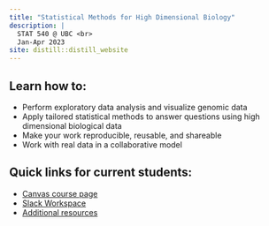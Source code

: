 ```yaml
---
title: "Statistical Methods for High Dimensional Biology"
description: |
  STAT 540 @ UBC <br>
  Jan-Apr 2023
site: distill::distill_website
---
```


## Learn how to:  
* Perform exploratory data analysis and visualize genomic data  
* Apply tailored statistical methods to answer questions using high dimensional biological data  
* Make your work reproducible, reusable, and shareable  
* Work with real data in a collaborative model  

## Quick links for current students:

* [Canvas course page](https://canvas.ubc.ca/courses/110129)
* [Slack Workspace](https://stat540students.slack.com)
* [Additional resources](syllabus.html#prerequisites-and-resources)
